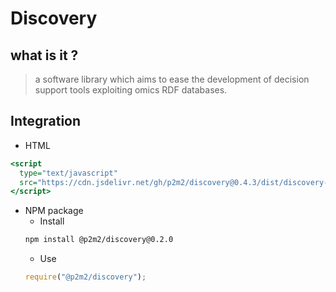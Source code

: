 # Discovery

## what is it ?
>a software library which aims to ease the development of decision support tools exploiting omics RDF databases.

## Integration

* HTML
```.html
<script 
  type="text/javascript" 
  src="https://cdn.jsdelivr.net/gh/p2m2/discovery@0.4.3/dist/discovery-web.min.js"> 
</script> 
```

* NPM package  
    + Install
    ```.bash
    npm install @p2m2/discovery@0.2.0
    ```  
    + Use
    ```.js
    require("@p2m2/discovery");
    ```